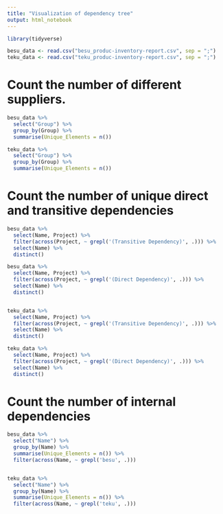 ```yaml
---
title: "Visualization of dependency tree"
output: html_notebook
---
```


```r
library(tidyverse)

besu_data <- read.csv("besu_produc-inventory-report.csv", sep = ";")
teku_data <- read.csv("teku_produc-inventory-report.csv", sep = ";")
```

# Count the number of different suppliers.

```r
besu_data %>% 
  select("Group") %>%
  group_by(Group) %>%         
  summarise(Unique_Elements = n())

teku_data %>% 
  select("Group") %>%
  group_by(Group) %>%         
  summarise(Unique_Elements = n())
```
# Count the number of unique direct and transitive dependencies

```r
besu_data %>% 
  select(Name, Project) %>% 
  filter(across(Project, ~ grepl('(Transitive Dependency)', .))) %>% 
  select(Name) %>% 
  distinct()

besu_data %>% 
  select(Name, Project) %>% 
  filter(across(Project, ~ grepl('(Direct Dependency)', .))) %>% 
  select(Name) %>% 
  distinct()


teku_data %>% 
  select(Name, Project) %>% 
  filter(across(Project, ~ grepl('(Transitive Dependency)', .))) %>% 
  select(Name) %>% 
  distinct()

teku_data %>% 
  select(Name, Project) %>% 
  filter(across(Project, ~ grepl('(Direct Dependency)', .))) %>% 
  select(Name) %>% 
  distinct()
```
# Count the number of internal dependencies

```r
besu_data %>% 
  select("Name") %>%
  group_by(Name) %>%         
  summarise(Unique_Elements = n()) %>% 
  filter(across(Name, ~ grepl('besu', .)))


teku_data %>% 
  select("Name") %>%
  group_by(Name) %>%         
  summarise(Unique_Elements = n()) %>% 
  filter(across(Name, ~ grepl('teku', .)))
```
